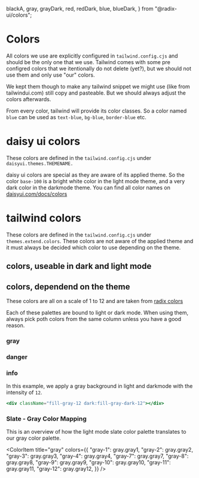   blackA,
  gray,
  grayDark,
  red,
  redDark,
  blue,
  blueDark,
} from "@radix-ui/colors";

<Meta title="Components (next)/Colors" />

# Colors

All colors we use are explicitly configured in `tailwind.config.cjs` and should be the only one that we use. Tailwind comes with some pre configred colors that we itentionally do not delete (yet?), but we should not use them and only use "our" colors.

We kept them though to make any tailwind snippet we might use (like from tailwindui.com) still copy and pasteable. But we should always adjust the colors afterwards.

From every color, tailwind will provide its color classes. So a color named `blue` can be used as `text-blue`, `bg-blue`, `border-blue` etc.

# daisy ui colors

These colors are defined in the `tailwind.config.cjs` under `daisyui.themes.THEMENAME.`

daisy ui colors are special as they are aware of its applied theme. So the color `base-100` is a bright white color in the light mode theme, and a very dark color in the darkmode theme. You can find all color names on [daisyui.com/docs/colors](https://daisyui.com/docs/colors/)

# tailwind colors

These colors are defined in the `tailwind.config.cjs` under `themes.extend.colors`. These colors are not aware of the applied theme and it must always be decided which color to use depending on the theme.

## colors, useable in dark and light mode

<ColorPalette>
  <ColorItem
    title="primary"
    subtitle="primary brand color"
    colors={{
      "primary-50": "#EEEFFF",
      "primary-100": "#CBD1FF",
      "primary-200": "#A9B2FF",
      "primary-300": "#8793FF",
      "primary-400": "#6473FF",
      "primary-500": "#5364FF",
      "primary-600": "#4554DF",
      "primary-700": "#323C99",
      "primary-800": "#212866",
      "primary-900": "#4D5469",
    }}
  />
  <ColorItem
    title="black-alpha"
    subtitle="Shades of black with alpha channel"
    colors={{
      "black-alpha-1": blackA.blackA1,
      "black-alpha-2": blackA.blackA2,
      "black-alpha-3": blackA.blackA3,
      "black-alpha-4": blackA.blackA4,
      "black-alpha-5": blackA.blackA5,
      "black-alpha-6": blackA.blackA6,
      "black-alpha-7": blackA.blackA7,
      "black-alpha-8": blackA.blackA8,
      "black-alpha-9": blackA.blackA9,
      "black-alpha-10": blackA.blackA10,
      "black-alpha-11": blackA.blackA11,
      "black-alpha-12": blackA.blackA12,
    }}
  />
</ColorPalette>

## colors, dependend on the theme

These colors are all on a scale of 1 to 12 and are taken from [radix colors](https://www.radix-ui.com/docs/colors/palette-composition/understanding-the-scale)

Each of these palettes are bound to light or dark mode. When using them, always pick poth colors from the same column unless you have a good reason.

### gray

<ColorPalette>
  <ColorItem
    title="gray"
    subtitle="Shades of gray, only for light mode."
    colors={{
      "gray-1": gray.gray1,
      "gray-2": gray.gray2,
      "gray-3": gray.gray3,
      "gray-4": gray.gray4,
      "gray-5": gray.gray5,
      "gray-6": gray.gray6,
      "gray-7": gray.gray7,
      "gray-8": gray.gray8,
      "gray-9": gray.gray9,
      "gray-10": gray.gray10,
      "gray-11": gray.gray11,
      "gray-12": gray.gray12,
    }}
  />
  <ColorItem
    title="gray-dark"
    subtitle="Shades of gray, only for dark mode"
    colors={{
      "gray-dark-1": grayDark.gray1,
      "gray-dark-2": grayDark.gray2,
      "gray-dark-3": grayDark.gray3,
      "gray-dark-4": grayDark.gray4,
      "gray-dark-5": grayDark.gray5,
      "gray-dark-6": grayDark.gray6,
      "gray-dark-7": grayDark.gray7,
      "gray-dark-8": grayDark.gray8,
      "gray-dark-9": grayDark.gray9,
      "gray-dark-10": grayDark.gray10,
      "gray-dark-11": grayDark.gray11,
      "gray-dark-12": grayDark.gray12,
    }}
  />
</ColorPalette>

### danger

<ColorPalette>
  <ColorItem
    title="danger"
    subtitle="Shades of red, only for light mode."
    colors={{
      "danger-1": red.red1,
      "danger-2": red.red2,
      "danger-3": red.red3,
      "danger-4": red.red4,
      "danger-5": red.red5,
      "danger-6": red.red6,
      "danger-7": red.red7,
      "danger-8": red.red8,
      "danger-9": red.red9,
      "danger-10": red.red10,
      "danger-11": red.red11,
      "danger-12": red.red12,
    }}
  />
  <ColorItem
    title="danger-dark"
    subtitle="Shades of red, only for dark mode."
    colors={{
      "danger-dark-1": redDark.red1,
      "danger-dark-2": redDark.red2,
      "danger-dark-3": redDark.red3,
      "danger-dark-4": redDark.red4,
      "danger-dark-5": redDark.red5,
      "danger-dark-6": redDark.red6,
      "danger-dark-7": redDark.red7,
      "danger-dark-8": redDark.red8,
      "danger-dark-9": redDark.red9,
      "danger-dark-10": redDark.red10,
      "danger-dark-11": redDark.red11,
      "danger-dark-12": redDark.red12,
    }}
  />
</ColorPalette>

### info

<ColorPalette>
  <ColorItem
    title="info"
    subtitle="Shades of blue, only for light mode."
    colors={{
      "info-1": blue.blue1,
      "info-2": blue.blue2,
      "info-3": blue.blue3,
      "info-4": blue.blue4,
      "info-5": blue.blue5,
      "info-6": blue.blue6,
      "info-7": blue.blue7,
      "info-8": blue.blue8,
      "info-9": blue.blue9,
      "info-10": blue.blue10,
      "info-11": blue.blue11,
      "info-12": blue.blue12,
    }}
  />
  <ColorItem
    title="info-dark"
    subtitle="Shades of blue, only for dark mode."
    colors={{
      "info-dark-1": blueDark.blue1,
      "info-dark-2": blueDark.blue2,
      "info-dark-3": blueDark.blue3,
      "info-dark-4": blueDark.blue4,
      "info-dark-5": blueDark.blue5,
      "info-dark-6": blueDark.blue6,
      "info-dark-7": blueDark.blue7,
      "info-dark-8": blueDark.blue8,
      "info-dark-9": blueDark.blue9,
      "info-dark-10": blueDark.blue10,
      "info-dark-11": blueDark.blue11,
      "info-dark-12": blueDark.blue12,
    }}
  />
</ColorPalette>

In this example, we apply a gray background in light and darkmode with the intensity of `12`.

```jsx
<div className="fill-gray-12 dark:fill-gray-dark-12"></div>
```

### Slate - Gray Color Mapping

This is an overview of how the light mode slate color palette translates to our gray color palette.

<ColorPalette>
  <ColorItem
    title="slate"
    colors={{
      "slat-e50": "#F8FAFC",
      "slate-100": "#F1F5F9",
      "slate-200": "#E2E8F0",
      "slate-300": "#CBD5E1",
      "slate-400": "#94A3B8",
      "slate-500": "#64748B",
      "slate-600": "#475569",
      "slate-700": "#334155",
      "slate-800": "#1E293B",
      "slate-900": "#0F1D2A",
    }}
  />

  <ColorItem
    title="gray"
    colors={{
      "gray-1": gray.gray1,
      "gray-2": gray.gray2,
      "gray-3": gray.gray3,
      "gray-4": gray.gray4,
      "gray-7": gray.gray7,
      "gray-8": gray.gray8,
      "gray-9": gray.gray9,
      "gray-10": gray.gray10,
      "gray-11": gray.gray11,
      "gray-12": gray.gray12,
    }}
  />
</ColorPalette>

